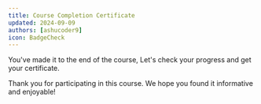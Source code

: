 ```yaml
---
title: Course Completion Certificate
updated: 2024-09-09
authors: [ashucoder9]
icon: BadgeCheck
---
```



You've made it to the end of the course, Let's check your progress and get your certificate.

<CertificatePage courseId="avalanche-fundamentals"/>

Thank you for participating in this course. We hope you found it informative and enjoyable!
